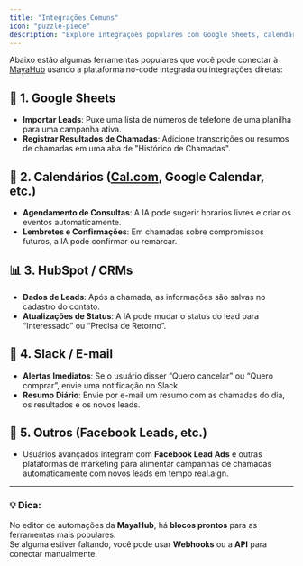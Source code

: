 ```yaml
---
title: "Integrações Comuns"
icon: "puzzle-piece"
description: "Explore integrações populares com Google Sheets, calendários, CRMs e ferramentas de notificação"
---
```


Abaixo estão algumas ferramentas populares que você pode conectar à [MayaHub](http://mayahub.online) usando a plataforma no-code integrada ou integrações diretas:

## 🔌 1. Google Sheets

- **Importar Leads**: Puxe uma lista de números de telefone de uma planilha para uma campanha ativa.
- **Registrar Resultados de Chamadas**: Adicione transcrições ou resumos de chamadas em uma aba de "Histórico de Chamadas".

## 📆 2. Calendários ([Cal.com](http://Cal.com), Google Calendar, etc.)

- **Agendamento de Consultas**: A IA pode sugerir horários livres e criar os eventos automaticamente.
- **Lembretes e Confirmações**: Em chamadas sobre compromissos futuros, a IA pode confirmar ou remarcar.

## 📊 3. HubSpot / CRMs

- **Dados de Leads**: Após a chamada, as informações são salvas no cadastro do contato.
- **Atualizações de Status**: A IA pode mudar o status do lead para “Interessado” ou “Precisa de Retorno”.

## 🔔 4. Slack / E-mail

- **Alertas Imediatos**: Se o usuário disser “Quero cancelar” ou “Quero comprar”, envie uma notificação no Slack.
- **Resumo Diário**: Envie por e-mail um resumo com as chamadas do dia, os resultados e os novos leads.

## 📣 5. Outros (Facebook Leads, etc.)

- Usuários avançados integram com **Facebook Lead Ads** e outras plataformas de marketing para alimentar campanhas de chamadas automaticamente com novos leads em tempo real.aign.

---

### 💡 **Dica:**

No editor de automações da **MayaHub**, há **blocos prontos** para as ferramentas mais populares.\
Se alguma estiver faltando, você pode usar **Webhooks** ou a **API** para conectar manualmente.